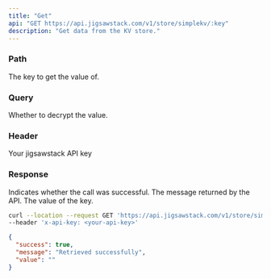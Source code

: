 ```yaml
---
title: "Get"
api: "GET https://api.jigsawstack.com/v1/store/simplekv/:key"
description: "Get data from the KV store."
---
```


### Path

<ParamField path="key" type="string" required>
  The key to get the value of.
</ParamField>

### Query

<ParamField query="decrypt" type="boolean">
  Whether to decrypt the value.
</ParamField>

### Header

<ParamField header="x-api-key" type="string" required>
  Your jigsawstack API key
</ParamField>

### Response

<ResponseField name="success" type="boolean">
  Indicates whether the call was successful.
</ResponseField>

<ResponseField name="message" type="string">
  The message returned by the API.
</ResponseField>

<ResponseField name="value" type="string">
  The value of the key.
</ResponseField>

<RequestExample>

```bash Example Request
curl --location --request GET 'https://api.jigsawstack.com/v1/store/simplekv' \
--header 'x-api-key: <your-api-key>'
```

</RequestExample>

<ResponseExample>

```json Response
{
  "success": true,
  "message": "Retrieved successfully",
  "value": ""
}
```

</ResponseExample>
